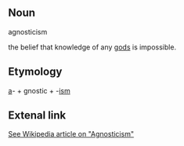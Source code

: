 ==Noun==
agnosticism

the belief that knowledge of any [[god]]s is impossible.
==Etymology==
[[a]]- + gnostic + -[[ism]]
==Extenal link==
[http://en.wikipedia.org/wiki/Agnosticism See Wikipedia article on "Agnosticism"]